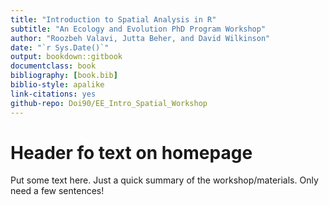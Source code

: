 ```yaml
---
title: "Introduction to Spatial Analysis in R"
subtitle: "An Ecology and Evolution PhD Program Workshop"
author: "Roozbeh Valavi, Jutta Beher, and David Wilkinson"
date: "`r Sys.Date()`"
output: bookdown::gitbook
documentclass: book
bibliography: [book.bib]
biblio-style: apalike
link-citations: yes
github-repo: Doi90/EE_Intro_Spatial_Workshop
---
```


# Header fo text on homepage

Put some text here. Just a quick summary of the workshop/materials. Only need a few sentences!